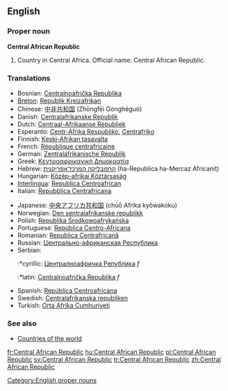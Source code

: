 ==English==

===Proper noun===
'''Central African Republic'''

# Country in Central Africa. Official name: Central African Republic.

===Translations===
{{rfc-level|Translations at L3+ (AutoFormat would have corrected level of Translations)}}
{{top}}
*Bosnian: [[Centralnoafrička Republika]] {{f}}
*[[Breton]]: [[Republik Kreizafrikan]]
*Chinese: [[中非共和国]] (Zhōngfēi Gònghéguó)
*Danish: [[Centralafrikanske Republik]]
*Dutch: [[Centraal-Afrikaanse Republiek]]
*Esperanto: [[Centr-Afrika Respubliko]], [[Centrafriko]]
*Finnish: [[Keski-Afrikan tasavalta]]
*French: [[République centrafricaine]]
*German: [[Zentralafrikanische Republik]]
*Greek: [[Κεντροαφρικανική Δημοκρατία]]
*Hebrew: [[הרפובליקה המרכז־אפריקנית]] (ha-Republica ha-Mercaz Africanit)
*Hungarian: [[Közép-afrikai Köztársaság]]
*[[Interlingua]]: [[Republica Centroafrican]]
*Italian: [[Repubblica Centrafricana]]
{{mid}}
*Japanese: [[中央アフリカ共和国]] (chūō Afrika kyōwakoku)
*Norwegian: [[Den sentralafrikanske republikk]]
*Polish: [[Republika Środkowoafrykańska]]
*Portuguese: [[República Centro-Africana]]
*Romanian: [[Republica Centrafricană]]
*Russian: [[Центрально-африканская Республика]]
*Serbian:
*:*cyrillic: [[Централноафричка Република]] ''f''
*:*latin: [[Centralnoafrička Republika]] ''f''
*Spanish: [[República Centroafricana]]
*Swedish: [[Centralafrikanska republiken]]
*Turkish: [[Orta Afrika Cumhuriyeti]]
{{bottom}}

===See also===
*[[Countries of the world]]

[[Category:English proper nouns]]

[[fr:Central African Republic]]
[[hu:Central African Republic]]
[[pl:Central African Republic]]
[[sv:Central African Republic]]
[[tr:Central African Republic]]
[[zh:Central African Republic]]